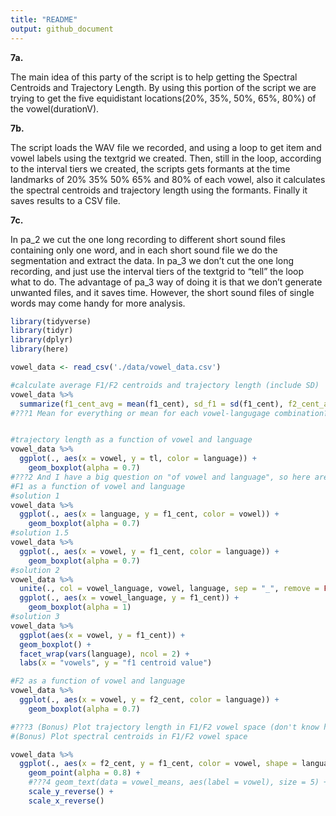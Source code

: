 ```yaml
---
title: "README"
output: github_document
---
```


**7a.**

The main idea of this party of the script is to help getting the Spectral Centroids and Trajectory Length. By using this portion of the script we are trying to get the five equidistant locations(20%, 35%, 50%, 65%, 80%) of the vowel(durationV).

**7b.**

The script loads the WAV file we recorded, and using a loop to get item and vowel labels using the textgrid we created. Then, still in the loop, according to the interval tiers we created, the scripts gets formants at the time landmarks of 20% 35% 50% 65% and 80% of each vowel, also it calculates the spectral centroids and trajectory length using the formants. Finally it saves results to a CSV file.

**7c.**

In pa_2 we cut the one long recording to different short sound files containing only one word, and in each short sound file we do the segmentation and extract the data. In pa_3 we don't cut the one long recording, and just use the interval tiers of the textgrid to "tell" the loop what to do. The advantage of pa_3 way of doing it is that we don't generate unwanted files, and it saves time. However, the short sound files of single words may come handy for more analysis.


```r
library(tidyverse)
library(tidyr)
library(dplyr)
library(here)

vowel_data <- read_csv('./data/vowel_data.csv')

#calculate average F1/F2 centroids and trajectory length (include SD)
vowel_data %>% 
  summarize(f1_cent_avg = mean(f1_cent), sd_f1 = sd(f1_cent), f2_cent_avg = mean(f2_cent),sd_f2 = sd(f2_cent), tl_avg = mean(tl), sd_tl = sd(tl))
#???1 Mean for everything or mean for each vowel-langugage combination?


#trajectory length as a function of vowel and language
vowel_data %>% 
  ggplot(., aes(x = vowel, y = tl, color = language)) + 
    geom_boxplot(alpha = 0.7)
#???2 And I have a big question on "of vowel and language", so here are some solutions I propose
#F1 as a function of vowel and language
#solution 1
vowel_data %>% 
  ggplot(., aes(x = language, y = f1_cent, color = vowel)) + 
    geom_boxplot(alpha = 0.7)
#solution 1.5
vowel_data %>% 
  ggplot(., aes(x = vowel, y = f1_cent, color = language)) + 
    geom_boxplot(alpha = 0.7)
#solution 2
vowel_data %>% 
  unite(., col = vowel_language, vowel, language, sep = "_", remove = FALSE) %>% 
  ggplot(., aes(x = vowel_language, y = f1_cent)) + 
    geom_boxplot(alpha = 1)
#solution 3
vowel_data %>%
  ggplot(aes(x = vowel, y = f1_cent)) +
  geom_boxplot() +
  facet_wrap(vars(language), ncol = 2) +
  labs(x = "vowels", y = "f1 centroid value")

#F2 as a function of vowel and language
vowel_data %>% 
  ggplot(., aes(x = vowel, y = f2_cent, color = language)) + 
    geom_boxplot(alpha = 0.7)

#???3 (Bonus) Plot trajectory length in F1/F2 vowel space (don't know how to draw the fancy point-line thingy )
#(Bonus) Plot spectral centroids in F1/F2 vowel space

vowel_data %>% 
  ggplot(., aes(x = f2_cent, y = f1_cent, color = vowel, shape = language)) + 
    geom_point(alpha = 0.8) + 
    #???4 geom_text(data = vowel_means, aes(label = vowel), size = 5) + (don't know how to get the mean for each group)
    scale_y_reverse() + 
    scale_x_reverse()

```
